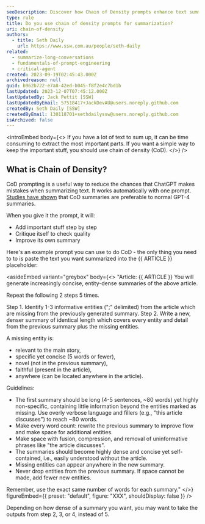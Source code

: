 ```yaml
---
seoDescription: Discover how Chain of Density prompts enhance text summarization accuracy efficiently.
type: rule
title: Do you use chain of density prompts for summarization?
uri: chain-of-density
authors:
  - title: Seth Daily
    url: https://www.ssw.com.au/people/seth-daily
related:
  - summarize-long-conversations
  - fundamentals-of-prompt-engineering
  - critical-agent
created: 2023-09-19T02:45:43.000Z
archivedreason: null
guid: b962b722-e7a8-42ed-b045-f8f2e4c7bd1b
lastUpdated: 2023-12-07T07:45:12.000Z
lastUpdatedBy: Jack Pettit [SSW]
lastUpdatedByEmail: 57518417+JackDevAU@users.noreply.github.com
createdBy: Seth Daily [SSW]
createdByEmail: 130118701+sethdailyssw@users.noreply.github.com
isArchived: false
---
```


<introEmbed
  body={<>
If you have a lot of text to sum up, it can be time consuming to extract the most important parts. If you want a simple way to keep the important stuff, you should use chain of density (CoD).
  </>}
/>
## What is Chain of Density?

CoD prompting is a useful way to reduce the chances that ChatGPT makes mistakes when summarizing text. It works automatically with one prompt. [Studies have shown](https://arxiv.org/pdf/2309.04269.pdf) that CoD summaries are preferable to normal GPT-4 summaries.

When you give it the prompt, it will:

* Add important stuff step by step
* Critique itself to check quality
* Improve its own summary

Here's an example prompt you can use to do CoD - the only thing you need to to is paste the text you want summarized into the &#123;&#123; ARTICLE &#125;&#125; placeholder:


<asideEmbed
  variant="greybox"
  body={<>
    "Article: &#123;&#123; ARTICLE &#125;&#125;
You will generate increasingly concise, entity-dense summaries of the above article.

Repeat the following 2 steps 5 times.

Step 1. Identify 1-3 informative entities (";" delimited) from the article which are missing from the previously generated summary.
Step 2. Write a new, denser summary of identical length which covers every entity and detail from the previous summary plus the missing entities.

A missing entity is:

* relevant to the main story,
* specific yet concise (5 words or fewer),
* novel (not in the previous summary),
* faithful (present in the article),
* anywhere (can be located anywhere in the article).

Guidelines:

* The first summary should be long (4-5 sentences, ~80 words) yet highly non-specific, containing little information beyond the entities marked as missing. Use overly verbose language and fillers (e.g., "this article discusses") to reach ~80 words.
* Make every word count: rewrite the previous summary to improve flow and make space for additional entities.
* Make space with fusion, compression, and removal of uninformative phrases like "the article discusses".
* The summaries should become highly dense and concise yet self-contained, i.e., easily understood without the article.
* Missing entities can appear anywhere in the new summary.
* Never drop entities from the previous summary. If space cannot be made, add fewer new entities.

Remember, use the exact same number of words for each summary."
  </>}
  figureEmbed={{
    preset: "default",
    figure: "XXX",
    shouldDisplay: false
  }}
/>


Depending on how dense of a summary you want, you may want to take the outputs from step 2, 3, or 4, instead of 5.
